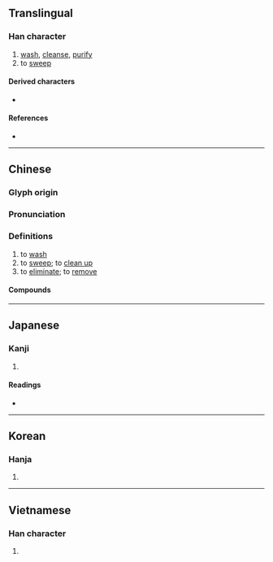 {{also|涤}}
{{character info/new}}
==Translingual==

===Han character===
{{Han char|rn=85|rad=水|as=11|sn=14|four=38194|canj=EOLD|ids=⿰氵條}}

# [[wash]], [[cleanse]], [[purify]]
# to [[sweep]]

====Derived characters====
* {{l|mul|[[𥴽]], [[𧀝]]}}

====References====
* {{Han ref|kx=0642.200|dkj=18069|hdz=31700.030|uh=6ECC|ud=28364|bh=BAB0|bd=47792}}

----

==Chinese==
{{zh-forms|s=涤}}

===Glyph origin===
{{Han etym}}

===Pronunciation===
{{zh-pron
|m=dí
|c=dik6
|mn=xm,zz,tw:te̍k/qz:tia̍k
|mn-t=dêg8
|mc=y
|oc=y
|cat=
}}

===Definitions===
{{zh-hanzi}}

# to [[wash]]
# to [[sweep]]; to [[clean up]]
# to [[eliminate]]; to [[remove]]

====Compounds====
{{zh-der|沖滌|洗心滌慮|洗滌|浣滌|滌器|滌故更新|滌煩|滌瑕|滌瑕蕩垢|滌瑕蕩穢|滌盡|滌穢蕩瑕|滌蕩|滌除|滌面|灌滌|痛滌前非|盪滌|蕩垢滌汙|蕩滌|蕩瑕滌穢|蠲滌|警心滌慮|齊心滌慮|齋心滌慮}}

----

==Japanese==

===Kanji===
{{ja-kanji|grade=|rs=水11}}

# {{rfdef|ja|sort=水11}}

====Readings====
* {{ja-readings|on=[[でき]] (deki), [[じょう]] (jō)|kun=[[あらう]] (arau)}}

----

==Korean==

===Hanja===
{{ko-hanja|hangeul=척|eumhun=|rv=cheok|mr=ch'ŏk|y=chek}}

# {{rfdef|ko|sort=水11}}

----

==Vietnamese==

===Han character===
{{vi-hantu|[[địch]], [[sạch]]|rs=水11}}

# {{rfdef|vi|sort=水11}}